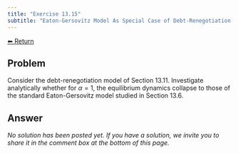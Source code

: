 ```yaml
---
title: "Exercise 13.15"
subtitle: "Eaton-Gersovitz Model As Special Case of Debt-Renegotiation Model"
---
```

<a class="return-button" href="index.qmd">⬅ Return</a>

## Problem

Consider the debt-renegotiation model of Section 13.11. Investigate analytically whether for $\alpha=1$, the equilibrium dynamics collapse to those of the standard Eaton-Gersovitz model studied in Section 13.6.

## Answer

_No solution has been posted yet. If you have a solution, we invite you to share it in the comment box at the bottom of this page._